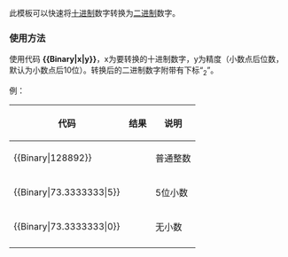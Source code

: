 {{Documentation subpage}}
{{lua|Module:BaseConvert}}

此模板可以快速将[[十进制]]数字转换为[[二进制]]数字。

=== 使用方法 ===

使用代码 '''<nowiki>{{Binary|x|y}}</nowiki>'''，x为要转换的十进制数字，y为精度（小数点后位数，默认为小数点后10位）。转换后的二进制数字附带有下标“<sub>2</sub>”。

例：

{|class='wikitable'
! 代码 !! 结果 !! 说明
|-
|<nowiki>{{Binary|128892}}</nowiki>||{{Binary|128892}} || 普通整数
|-
|<nowiki>{{Binary|73.3333333|5}}</nowiki>||{{Binary|73.3333333|5}} || 5位小数
|-
|<nowiki>{{Binary|73.3333333|0}}</nowiki>||{{Binary|73.3333333|0}} || 无小数
|-
|}

<includeonly>
[[Category:换算模板|{{PAGENAME}}]]
</includeonly>